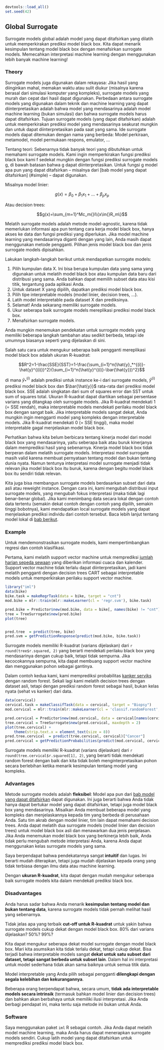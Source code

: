```r
devtools::load_all()
set.seed(42)
```

<!--{pagebreak}-->

## Global Surrogate  {#global}

Surrogate models global adalah model yang dapat ditafsirkan yang dilatih untuk memperkirakan prediksi model black box.
Kita dapat menarik kesimpulan tentang model black box dengan menafsirkan surrogate models.
Memecahkan interpretasi machine learning dengan menggunakan lebih banyak machine learning!


### Theory

Surrogate models juga digunakan dalam rekayasa:
Jika hasil yang diinginkan mahal, memakan waktu atau sulit diukur (misalnya karena berasal dari simulasi komputer yang kompleks), surrogate models yang murah dan cepat dari hasil dapat digunakan.
Perbedaan antara surrogate models yang digunakan dalam teknik dan machine learning yang dapat diinterpretasikan adalah bahwa model yang mendasarinya adalah model machine learning (bukan simulasi) dan bahwa surrogate models harus dapat ditafsirkan.
Tujuan surrogate models (yang dapat ditafsirkan) adalah untuk memperkirakan prediksi model yang mendasarinya seakurat mungkin dan untuk dapat diinterpretasikan pada saat yang sama.
Ide surrogate models dapat ditemukan dengan nama yang berbeda:
Model perkiraan, metamodel, model permukaan respons, emulator, ...

Tentang teori:
Sebenarnya tidak banyak teori yang dibutuhkan untuk memahami surrogate models.
Kami ingin memperkirakan fungsi prediksi black box kami f sedekat mungkin dengan fungsi prediksi surrogate models g, di bawah batasan bahwa g dapat diinterpretasikan.
Untuk fungsi g model apa pun yang dapat ditafsirkan -- misalnya dari [bab model yang dapat ditafsirkan] (#simple) -- dapat digunakan.

Misalnya model linier:

$$g(x)=\beta_0+\beta_1{}x_1{}+\ldots+\beta_p{}x_p$$

Atau decision trees:

$$g(x)=\sum_{m=1}^Mc_m{}I\{x\in{}R_m\}$$

Melatih surrogate models adalah metode model-agnostic, karena tidak memerlukan informasi apa pun tentang cara kerja model black box, hanya akses ke data dan fungsi prediksi yang diperlukan.
Jika model machine learning yang mendasarinya diganti dengan yang lain, Anda masih dapat menggunakan metode pengganti.
Pilihan jenis model black box dan jenis surrogate models dipisahkan.

Lakukan langkah-langkah berikut untuk mendapatkan surrogate models:

1. Pilih kumpulan data X.
Ini bisa berupa kumpulan data yang sama yang digunakan untuk melatih model black box atau kumpulan data baru dari distribusi yang sama.
Anda bahkan dapat memilih subset data atau kisi titik, tergantung pada aplikasi Anda.
1. Untuk dataset X yang dipilih, dapatkan prediksi model black box.
1. Pilih tipe interpretable models (model linier, decision trees, ...).
1. Latih model interpretable pada dataset X dan prediksinya.
1. Selamat! Anda sekarang memiliki surrogate models.
1. Ukur seberapa baik surrogate models mereplikasi prediksi model black box.
1. Menafsirkan surrogate models.

Anda mungkin menemukan pendekatan untuk surrogate models yang memiliki beberapa langkah tambahan atau sedikit berbeda, tetapi ide umumnya biasanya seperti yang dijelaskan di sini.

Salah satu cara untuk mengukur seberapa baik pengganti mereplikasi model black box adalah ukuran R-kuadrat:

$$R^2=1-\frac{SSE}{SST}=1-\frac{\sum_{i=1}^n(\hat{y}_*^{(i)}-\hat{y}^{(i)})^2}{\sum_{i=1}^n(\hat{y}^{(i)}-\bar{\hat{y}})^2}$$

di mana $\hat{y}_*^{(i)}$ adalah prediksi untuk instance ke-i dari surrogate models, $\hat{y}^{(i)}$ prediksi model black box dan $\bar{\hat{y}}$ rata-rata dari prediksi model black box.
SSE adalah singkatan dari sum of squares error dan SST untuk sum of squares total.
Ukuran R-kuadrat dapat diartikan sebagai persentase varians yang ditangkap oleh surrogate models.
Jika R-kuadrat mendekati 1 (= SSE rendah), maka interpretable models mendekati perilaku model black box dengan sangat baik.
Jika interpretable models sangat dekat, Anda mungkin ingin mengganti model yang kompleks dengan interpretable models.
Jika R-kuadrat mendekati 0 (= SSE tinggi), maka model interpretable gagal menjelaskan model black box.

Perhatikan bahwa kita belum berbicara tentang kinerja model dari model black box yang mendasarinya, yaitu seberapa baik atau buruk kinerjanya dalam memprediksi hasil yang sebenarnya.
Kinerja model black box tidak berperan dalam melatih surrogate models.
Interpretasi model surrogate masih valid karena membuat pernyataan tentang model dan bukan tentang dunia nyata.
Namun tentunya interpretasi model surrogate menjadi tidak relevan jika model black box itu buruk, karena dengan begitu model black box itu sendiri tidak relevan.

Kita juga bisa membangun surrogate models berdasarkan subset dari data asli atau reweight instance.
Dengan cara ini, kami mengubah distribusi input surrogate models, yang mengubah fokus interpretasi (maka tidak lagi benar-benar global).
Jika kami menimbang data secara lokal dengan contoh data tertentu (semakin dekat contoh dengan contoh yang dipilih, semakin tinggi bobotnya), kami mendapatkan local surrogate models yang dapat menjelaskan prediksi individu dari contoh tersebut.
Baca lebih lanjut tentang model lokal di [bab berikut](#lime).

### Example

Untuk mendemonstrasikan surrogate models, kami mempertimbangkan regresi dan contoh klasifikasi.

Pertama, kami melatih support vector machine untuk memprediksi [jumlah harian sepeda sewaan](#bike-data) yang diberikan informasi cuaca dan kalender.
Support vector machine tidak terlalu dapat diinterpretasikan, jadi kami melatih pengganti dengan decision trees CART sebagai interpretable models untuk memperkirakan perilaku support vector machine.

```r
library("iml")
data(bike)
bike.task = makeRegrTask(data = bike, target = "cnt")
mod.bike = mlr::train(mlr::makeLearner(cl = 'regr.svm'), bike.task)

pred.bike = Predictor$new(mod.bike, data = bike[, names(bike) != "cnt"])
tree = TreeSurrogate$new(pred.bike) 
plot(tree)


pred.tree  = predict(tree, bike)
pred.svm = getPredictionResponse(predict(mod.bike, bike.task))
```

Surrogate models memiliki R-kuadrat (varians dijelaskan) dari `r round(tree$r.squared, 2)` yang berarti mendekati perilaku black box yang mendasarinya dengan cukup baik, tetapi tidak sempurna.
Jika kecocokannya sempurna, kita dapat membuang support vector machine dan menggunakan pohon sebagai gantinya.

Dalam contoh kedua kami, kami memprediksi probabilitas [kanker serviks](#cervical) dengan random forest.
Sekali lagi kami melatih decision trees dengan dataset asli, tetapi dengan prediksi random forest sebagai hasil, bukan kelas nyata (sehat vs kanker) dari data.

```r
data(cervical)
cervical.task = makeClassifTask(data = cervical, target = "Biopsy")
mod.cervical = mlr::train(mlr::makeLearner(cl = 'classif.randomForest', predict.type = "prob"), cervical.task)

pred.cervical = Predictor$new(mod.cervical, data = cervical[names(cervical) != "Biopsy"], type = "prob")
tree.cervical = TreeSurrogate$new(pred.cervical, maxdepth = 2) 
plot(tree.cervical) + 
	theme(strip.text.x = element_text(size = 8))
pred.tree.cervical  = predict(tree.cervical, cervical)["Cancer"]
pred.cervical = getPredictionProbabilities(predict(mod.cervical, cervical.task))
```

Surrogate models memiliki R-kuadrat (varians dijelaskan) dari `r round(tree.cervical$r.squared[1], 2)`, yang berarti tidak mendekati random forest dengan baik dan kita tidak boleh menginterpretasikan pohon secara berlebihan ketika menarik kesimpulan tentang model yang kompleks.

### Advantages 

Metode surrogate models adalah **fleksibel**:
Model apa pun dari [bab model yang dapat ditafsirkan](#simple) dapat digunakan.
Ini juga berarti bahwa Anda tidak hanya dapat bertukar model yang dapat ditafsirkan, tetapi juga model black box yang mendasarinya.
Misalkan Anda membuat beberapa model yang kompleks dan menjelaskannya kepada tim yang berbeda di perusahaan Anda.
Satu tim akrab dengan model linier, tim lain dapat memahami decision trees.
Anda dapat melatih dua surrogate models (model linier dan decision trees) untuk model black box asli dan menawarkan dua jenis penjelasan.
Jika Anda menemukan model black box yang berkinerja lebih baik, Anda tidak perlu mengubah metode interpretasi Anda, karena Anda dapat menggunakan kelas surrogate models yang sama.

Saya berpendapat bahwa pendekatannya sangat **intuitif** dan lugas.
Ini berarti mudah diterapkan, tetapi juga mudah dijelaskan kepada orang yang tidak terbiasa dengan ilmu data atau machine learning.

Dengan **ukuran R-kuadrat**, kita dapat dengan mudah mengukur seberapa baik surrogate models kita dalam mendekati prediksi black box.

### Disadvantages

Anda harus sadar bahwa Anda menarik **kesimpulan tentang model dan bukan tentang data**, karena surrogate models tidak pernah melihat hasil yang sebenarnya.

Tidak jelas apa yang terbaik **cut-off untuk R-kuadrat** untuk yakin bahwa surrogate models cukup dekat dengan model black box.
80% dari varians dijelaskan? 50%? 99%?

Kita dapat mengukur seberapa dekat model surrogate dengan model black box.
Mari kita asumsikan kita tidak terlalu dekat, tetapi cukup dekat.
Bisa terjadi bahwa interpretable models sangat **dekat untuk satu subset dari dataset, tetapi sangat berbeda untuk subset lain**.
Dalam hal ini interpretasi untuk model sederhana tidak akan sama baiknya untuk semua titik data.

Model interpretable yang Anda pilih sebagai pengganti **dilengkapi dengan segala kelebihan dan kekurangannya**.

Beberapa orang berpendapat bahwa, secara umum, **tidak ada interpretable models secara intrinsik** (termasuk bahkan model linier dan decision trees) dan bahkan akan berbahaya untuk memiliki ilusi interpretasi.
Jika Anda berbagi pendapat ini, maka tentu saja metode ini bukan untuk Anda.

### Software

Saya menggunakan paket `iml` R sebagai contoh.
Jika Anda dapat melatih model machine learning, maka Anda harus dapat menerapkan surrogate models sendiri.
Cukup latih model yang dapat ditafsirkan untuk memprediksi prediksi model black box.

